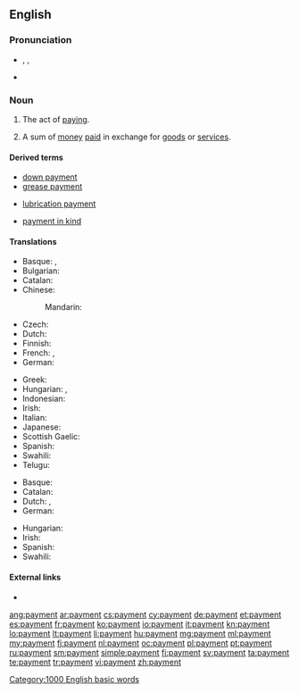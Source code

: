==English==

===Pronunciation===
* {{enPR|pāmĕnt}}, {{IPA|/ˈpeɪ̯mənt/}}, {{X-SAMPA|/"peI_^m@nt/}}
* {{audio|en-us-payment.ogg|Audio (US)}}

===Noun===
{{en-noun|s|-}}

# {{uncountable}} The act of [[pay]]ing.
# {{countable}} A sum of [[money]] [[pay|paid]] in exchange for [[goods]] or [[service]]s.

====Derived terms====
{{rel-top3|Terms derived from "payment"}}
* [[down payment]]
* [[grease payment]]
{{rel-mid3}}
* [[lubrication payment]]
{{rel-mid3}}
* [[payment in kind]]
{{rel-bottom}}

====Translations====
{{trans-top|the act of paying}}
* Basque: {{t-|eu|ordainketa}}, {{t-|eu|ordaintze}}
* Bulgarian: {{t+|bg|плащане|n|tr=pláštane|sc=Cyrl}}
* Catalan: {{t-|ca|pagament|m}}
* Chinese:
*: Mandarin: {{t|cmn|付款}}
* Czech: {{t-|cs|platba|f}}
* Dutch: {{t+|nl|betaling|f}}
* Finnish: {{t+|fi|maksu}}
* French: {{t+|fr|paiement|m}}, {{t+|fr|payement|m}}
* German: {{t+|de|Bezahlung|f}}
{{trans-mid}}
* Greek: {{t+|el|πληρωμή|tr=pliromí|f}}
* Hungarian: {{t+|hu|fizetés}}, {{t+|hu|kifizetés}}
* Indonesian: {{t+|id|bayar|alt=pembayaran}}
* Irish: {{t-|ga|íocaíocht|f}}
* Italian: {{t+|it|pagamento|m}}
* Japanese: {{t-|ja|支払い|tr=しはらい, shiharai}}
* Scottish Gaelic: {{t-|gd|dìoladh|m}}
* Spanish: {{t+|es|pago}}
* Swahili: {{t+|sw|malipo}}
* Telugu: {{t+|te|చెల్లింపు|tr=chelliMpu}}
{{trans-bottom}}

{{trans-top|a sum of money paid in exchange for goods or services}}
* Basque: {{t-|eu|ordain}}
* Catalan: {{t-|ca|pagament|m}}
* Dutch: {{t+|nl|uitbetaling|f}}, {{t+|nl|betaling|f}}
* German: {{t+|de|Zahlung|f}}
{{trans-mid}}
* Hungarian: {{t+|hu|fizetség}}
* Irish: {{t-|ga|íocaíocht|f}}
* Spanish: {{t+|es|pago|m}}
* Swahili: {{t+|sw|malipo}}
{{trans-bottom}}

====External links====
* {{pedialite}}

[[Category:1000 English basic words]]

[[ang:payment]]
[[ar:payment]]
[[cs:payment]]
[[cy:payment]]
[[de:payment]]
[[et:payment]]
[[es:payment]]
[[fr:payment]]
[[ko:payment]]
[[io:payment]]
[[it:payment]]
[[kn:payment]]
[[lo:payment]]
[[lt:payment]]
[[li:payment]]
[[hu:payment]]
[[mg:payment]]
[[ml:payment]]
[[my:payment]]
[[fj:payment]]
[[nl:payment]]
[[oc:payment]]
[[pl:payment]]
[[pt:payment]]
[[ru:payment]]
[[sm:payment]]
[[simple:payment]]
[[fi:payment]]
[[sv:payment]]
[[ta:payment]]
[[te:payment]]
[[tr:payment]]
[[vi:payment]]
[[zh:payment]]